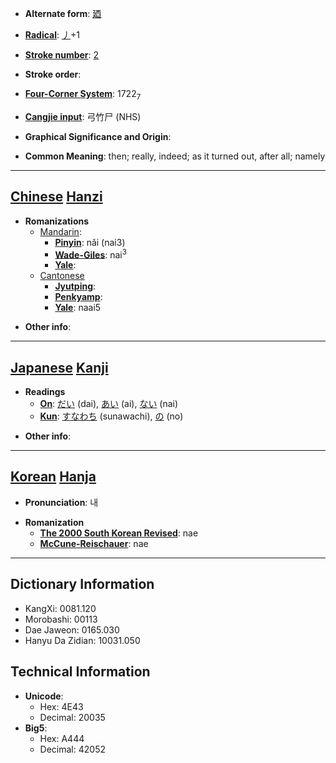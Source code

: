 * '''Alternate form''': [[廼]]

* '''[[Wiktionary:Chinese radical index| Radical]]''': [[Wiktionary:Chinese radical index 丿|丿]]+1

* '''[[Wiktionary:Chinese total strokes index|Stroke number]]''': [[Wiktionary:Chinese total strokes index 2|2]]

* '''Stroke order''': 

* '''[[Wiktionary:Chinese four corner index|Four-Corner System]]''': 1722<sub>7</sub>

* '''[[Wiktionary:Chinese Cangjie index|Cangjie input]]''': 弓竹尸 (NHS)

* '''Graphical Significance and Origin''': 

* '''Common Meaning''': then; really, indeed; as it turned out, after all; namely

----

== [[Chinese]] [[Hanzi]] ==

* '''Romanizations'''
** [[Mandarin]]:
*** '''[[Pinyin]]''': nǎi (nai3)
*** '''[[Wade-Giles]]''': nai<sup>3</sup>
*** '''[[Yale]]''': 
**[[Cantonese]]
***'''[[Jyutping]]''':
***'''[[Penkyamp]]''': 
***'''[[Yale]]''': naai5

* '''Other info''': 

----

== [[Japanese]] [[Kanji]] ==

* '''Readings'''
** '''[[On]]''': [[だい]] (dai), [[あい]] (ai), [[ない]] (nai)
** '''[[Kun]]''': [[すなわち]] (sunawachi), [[の]] (no)

* '''Other info''':  

----

== [[Korean]] [[Hanja]] ==

* '''Pronunciation''': 내

* '''Romanization'''
** '''[[The 2000 South Korean Revised Romanization|The 2000 South Korean Revised]]''': nae
** '''[[McCune-Reischauer]]''': nae

----

== Dictionary Information ==

* KangXi: 0081.120
* Morobashi: 00113
* Dae Jaweon: 0165.030
* Hanyu Da Zidian: 10031.050

== Technical Information ==

* '''Unicode''':
** Hex: 4E43
** Decimal: 20035
* '''Big5''':
** Hex: A444
** Decimal: 42052